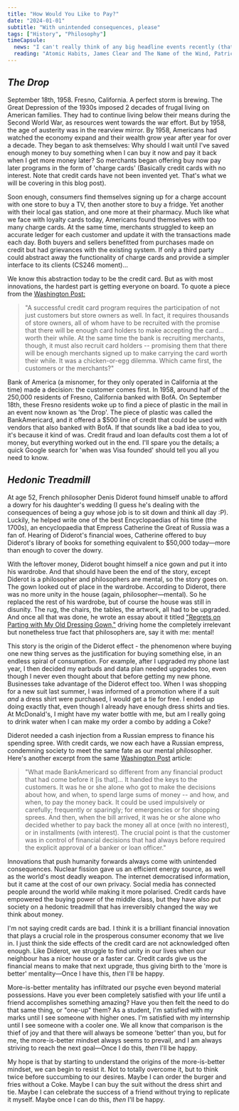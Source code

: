 ```yaml
---
title: "How Would You Like to Pay?"
date: "2024-01-01"
subtitle: "With unintended consequences, please"
tags: ["History", "Philosophy"]
timeCapsule:
  news: "I can't really think of any big headline events recently (that's probably good, since these events are almost always negative). Maine and Colorado remove Trump from the Republican primary ballot, Charlie Munger passes away at 99."
  reading: "Atomic Habits, James Clear and The Name of the Wind, Patrick Rothfuss"
---
```


## *The Drop*

September 18th, 1958. Fresno, California. A perfect storm is brewing. The Great Depression of the 1930s imposed 2 decades of frugal living on American families. They had to continue living below their means during the Second World War, as resources went towards the war effort. But by 1958, the age of austerity was in the rearview mirror. By 1958, Americans had watched the economy expand and their wealth grow year after year for over a decade. They began to ask themselves: Why should I wait until I've saved enough money to buy something when I can buy it now and pay it back when I get more money later? So merchants began offering buy now pay later programs in the form of 'charge cards' (Basically credit cards with no interest. Note that credit cards have not been invented yet. That's what we will be covering in this blog post).

Soon enough, consumers find themselves signing up for a charge account with one store to buy a TV, then another store to buy a fridge. Yet another with their local gas station, and one more at their pharmacy. Much like what we face with loyalty cards today, Americans found themselves with too many charge cards. At the same time, merchants struggled to keep an accurate ledger for each customer and update it with the transactions made each day. Both buyers and sellers benefitted from purchases made on credit but had grievances with the existing system. If only a third party could abstract away the functionality of charge cards and provide a simpler interface to its clients (CS246 moment)…

We know this abstraction today to be the credit card. But as with most innovations, the hardest part is getting everyone on board. To quote a piece from the [Washington Post:](https://www.washingtonpost.com/archive/lifestyle/magazine/1994/11/04/the-day-the-credit-card-was-born/d42da27b-0437-4a67-b753-bf9b440ad6dc/)

> "A successful credit card program requires the participation of not just customers but store owners as well. In fact, it requires thousands of store owners, all of whom have to be recruited with the promise that there will be enough card holders to make accepting the card… worth their while. At the same time the bank is recruiting merchants, though, it must also recruit card holders -- promising them that there will be enough merchants signed up to make carrying the card worth their while. It was a chicken-or-egg dilemma. Which came first, the customers or the merchants?"

Bank of America (a misnomer, for they only operated in California at the time) made a decision: the customer comes first. In 1958, around half of the 250,000 residents of Fresno, California banked with BofA. On September 18th, these Fresno residents woke up to find a piece of plastic in the mail in an event now known as 'the Drop'. The piece of plastic was called the BankAmericard, and it offered a $500 line of credit that could be used with vendors that also banked with BofA. If that sounds like a bad idea to you, it's because it kind of was. Credit fraud and loan defaults cost them a lot of money, but everything worked out in the end. I'll spare you the details; a quick Google search for 'when was Visa founded' should tell you all you need to know.

## *Hedonic Treadmill*

At age 52, French philosopher Denis Diderot found himself unable to afford a dowry for his daughter's wedding (I guess he's dealing with the consequences of being a guy whose job is to sit down and think all day :P). Luckily, he helped write one of the best Encyclopaedias of his time (the 1700s), an encyclopaedia that Empress Catherine the Great of Russia was a fan of. Hearing of Diderot's financial woes, Catherine offered to buy Diderot's library of books for something equivalent to $50,000 today—more than enough to cover the dowry.

With the leftover money, Diderot bought himself a nice gown and put it into his wardrobe. And that should have been the end of the story, except Diderot is a philosopher and philosophers are mental, so the story goes on. The gown looked out of place in the wardrobe. According to Diderot, there was no more unity in the house (again, philosopher—mental). So he replaced the rest of his wardrobe, but of course the house was still in disunity. The rug, the chairs, the tables, the artwork, all had to be upgraded. And once all that was done, he wrote an essay about it titled ["Regrets on Parting with My Old Dressing Gown,"](https://www.marxists.org/reference/archive/diderot/1769/regrets.htm) driving home the completely irrelevant but nonetheless true fact that philosophers are, say it with me: mental!

This story is the origin of the Diderot effect - the phenomenon where buying one new thing serves as the justification for buying something else, in an endless spiral of consumption. For example, after I upgraded my phone last year, I then decided my earbuds and data plan needed upgrades too, even though I never even thought about that before getting my new phone. Businesses take advantage of the Diderot effect too. When I was shopping for a new suit last summer, I was informed of a promotion where if a suit *and* a dress shirt were purchased, I would get a tie for free. I ended up doing exactly that, even though I already have enough dress shirts and ties. At McDonald's, I might have my water bottle with me, but am I really going to drink water when I can make my order a combo by adding a Coke?

Diderot needed a cash injection from a Russian empress to finance his spending spree. With credit cards, we now each have a Russian empress, condemning society to meet the same fate as our mental philosopher. Here's another excerpt from the same [Washington Post](https://www.washingtonpost.com/archive/lifestyle/magazine/1994/11/04/the-day-the-credit-card-was-born/d42da27b-0437-4a67-b753-bf9b440ad6dc/) article:

> "What made BankAmericard so different from any financial product that had come before it [is that]… It handed the keys to the customers. It was he or she alone who got to make the decisions about how, and when, to spend large sums of money -- and how, and when, to pay the money back. It could be used impulsively or carefully; frequently or sparingly; for emergencies or for shopping sprees. And then, when the bill arrived, it was he or she alone who decided whether to pay back the money all at once (with no interest), or in installments (with interest). The crucial point is that the customer was in control of financial decisions that had always before required the explicit approval of a banker or loan officer."

Innovations that push humanity forwards always come with unintended consequences. Nuclear fission gave us an efficient energy source, as well as the world's most deadly weapon. The internet democratised information, but it came at the cost of our own privacy. Social media has connected people around the world while making it more polarised. Credit cards have empowered the buying power of the middle class, but they have also put society on a hedonic treadmill that has irreversibly changed the way we think about money.

I'm not saying credit cards are bad. I think it is a brilliant financial innovation that plays a crucial role in the prosperous consumer economy that we live in. I just think the side effects of the credit card are not acknowledged often enough. Like Diderot, we struggle to find unity in our lives when our neighbour has a nicer house or a faster car. Credit cards give us the financial means to make that next upgrade, thus giving birth to the 'more is better' mentality—Once I have this, *then* I'll be happy.

More-is-better mentality has infiltrated our psyche even beyond material possessions. Have you ever been completely satisfied with your life until a friend accomplishes something amazing? Have you then felt the need to do that same thing, or "one-up" them? As a student, I'm satisfied with my marks until I see someone with higher ones. I'm satisfied with my internship until I see someone with a cooler one. We all know that comparison is the thief of joy and that there will always be someone 'better' than you, but for me, the more-is-better mindset always seems to prevail, and I am always striving to reach the next goal—Once I do this, *then* I'll be happy.

My hope is that by starting to understand the origins of the more-is-better mindset, we can begin to resist it. Not to totally overcome it, but to think twice before succumbing to our desires. Maybe I can order the burger and fries without a Coke. Maybe I can buy the suit without the dress shirt and tie. Maybe I can celebrate the success of a friend without trying to replicate it myself. Maybe once I can do this, *then* I'll be happy.